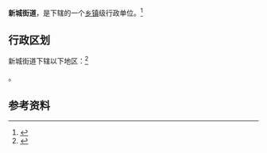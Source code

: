 {{中国乡级行政区|21/06/81/003/000}}

'''新城街道'''，是{{PRC admin/fullname|21/06/81/003/000|3}}下辖的一个[[乡镇|乡镇]]级行政单位。<ref>{{PRC admin/ref sgc|{{PRC admin/parent|21/06/81/003/000}}}}</ref>

== 行政区划 ==

新城街道下辖以下地区：<ref>{{PRC admin/ref sgc|21/06/81/003/000}}</ref>

{{PRC admin/children|21/06/81/003/000}}。

== 参考资料 ==

{{reflist}}

{{行政区划小作品}}
{{PRC admin/navcat|21/06/81/003/000}}